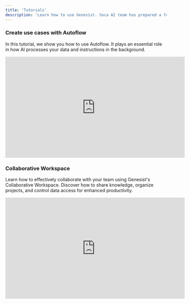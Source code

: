 ```yaml
---
title: 'Tutorials'
description: 'Learn how to use Genesist. Soca AI team has prepared a few tutorials and materials to help you get started with multiple Genesist projects. To view more tutorials, you can visit Soca Academy website.'
---
```


### Create use cases with Autoflow

In this tutorial, we show you how to use Autoflow. It plays an essential role in how AI processes your data and instructions in the background.

<iframe width="560" height="315" src="https://www.youtube.com/embed/5yseJZMm8EQ?si=Vftqv4SA11cuDf4U" title="YouTube video player" frameborder="0" allow="accelerometer; autoplay; clipboard-write; encrypted-media; gyroscope; picture-in-picture; web-share" referrerpolicy="strict-origin-when-cross-origin" allowfullscreen></iframe>

### Collaborative Workspace

Learn how to effectively collaborate with your team using Genesist's Collaborative Workspace. Discover how to share knowledge, organize projects, and control data access for enhanced productivity.

<iframe width="560" height="315" src="https://www.youtube.com/embed/5yseJZMm8EQ?si=Vftqv4SA11cuDf4U" title="YouTube video player" frameborder="0" allow="accelerometer; autoplay; clipboard-write; encrypted-media; gyroscope; picture-in-picture; web-share" referrerpolicy="strict-origin-when-cross-origin" allowfullscreen></iframe>